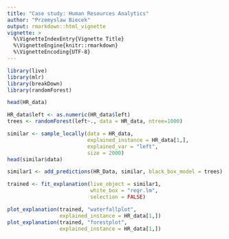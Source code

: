 ```yaml
---
title: "Case study: Human Resources Analytics"
author: "Przemyslaw Biecek"
output: rmarkdown::html_vignette
vignette: >
  %\VignetteIndexEntry{Vignette Title}
  %\VignetteEngine{knitr::rmarkdown}
  %\VignetteEncoding{UTF-8}
---
```


```r
library(live)
library(mlr)
library(breakDown)
library(randomForest)

head(HR_data)

HR_data$left <- as.numeric(HR_data$left)
trees <- randomForest(left~., data = HR_data, ntree=1000)

similar <- sample_locally(data = HR_data,
                          explained_instance = HR_data[1,],
                          explained_var = "left", 
                          size = 2000)
head(similar$data)

similar1 <- add_predictions(HR_Data, similar, black_box_model = trees)

trained <- fit_explanation(live_object = similar1, 
                           white_box = "regr.lm", 
                           selection = FALSE)

plot_explanation(trained, "waterfallplot", 
                 explained_instance = HR_data[1,])
plot_explanation(trained, "forestplot", 
                 explained_instance = HR_data[1,])
```
